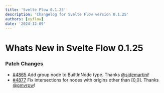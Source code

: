 ```yaml
---
title: 'Svelte Flow 0.1.25'
description: 'Changelog for Svelte Flow version 0.1.25'
authors: [xyflow]
date: '2024-12-09'
---
```


# Whats New in Svelte Flow 0.1.25

### Patch Changes

- [#4865](https://github.com/xyflow/xyflow/pull/4865) Add group node to BuiltInNode type. Thanks [@sjdemartini](https://github.com/sjdemartini)!
- [#4877](https://github.com/xyflow/xyflow/pull/4877) Fix intersections for nodes with origins other than [0,0]. Thanks [@gmvrpw](https://github.com/gmvrpw)!
